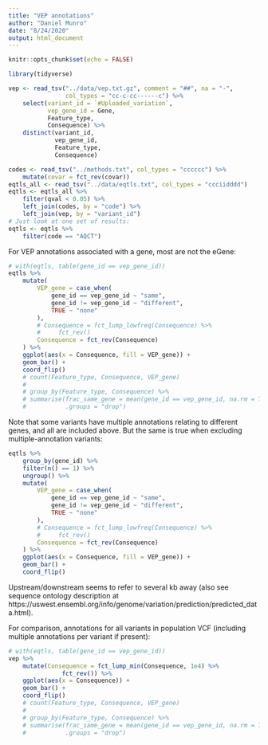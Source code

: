 ```yaml
---
title: "VEP annotations"
author: "Daniel Munro"
date: "8/24/2020"
output: html_document
---
```


```r
knitr::opts_chunk$set(echo = FALSE)

library(tidyverse)
```

```r
vep <- read_tsv("../data/vep.txt.gz", comment = "##", na = "-",
                col_types = "cc-c-cc------c") %>%
    select(variant_id = `#Uploaded_variation`,
           vep_gene_id = Gene,
           Feature_type,
           Consequence) %>%
    distinct(variant_id,
             vep_gene_id,
             Feature_type,
             Consequence)

codes <- read_tsv("../methods.txt", col_types = "cccccc") %>%
    mutate(covar = fct_rev(covar))
eqtls_all <- read_tsv("../data/eqtls.txt", col_types = "ccciidddd")
eqtls <- eqtls_all %>%
    filter(qval < 0.05) %>%
    left_join(codes, by = "code") %>%
    left_join(vep, by = "variant_id")
# Just look at one set of results:
eqtls <- eqtls %>%
    filter(code == "AQCT")
```

For VEP annotations associated with a gene, most are not the eGene:

```r
# with(eqtls, table(gene_id == vep_gene_id))
eqtls %>%
    mutate(
        VEP_gene = case_when(
            gene_id == vep_gene_id ~ "same",
            gene_id != vep_gene_id ~ "different",
            TRUE ~ "none"
        ),
        # Consequence = fct_lump_lowfreq(Consequence) %>%
        #     fct_rev()
        Consequence = fct_rev(Consequence)
    ) %>%
    ggplot(aes(x = Consequence, fill = VEP_gene)) +
    geom_bar() +
    coord_flip()
    # count(Feature_type, Consequence, VEP_gene)
    # 
    # group_by(Feature_type, Consequence) %>%
    # summarise(frac_same_gene = mean(gene_id == vep_gene_id, na.rm = TRUE),
    #           .groups = "drop")
```

Note that some variants have multiple annotations relating to different genes, and all are included above. But the same is true when excluding multiple-annotation variants:

```r
eqtls %>%
    group_by(gene_id) %>%
    filter(n() == 1) %>%
    ungroup() %>%
    mutate(
        VEP_gene = case_when(
            gene_id == vep_gene_id ~ "same",
            gene_id != vep_gene_id ~ "different",
            TRUE ~ "none"
        ),
        # Consequence = fct_lump_lowfreq(Consequence) %>%
        #     fct_rev()
        Consequence = fct_rev(Consequence)
    ) %>%
    ggplot(aes(x = Consequence, fill = VEP_gene)) +
    geom_bar() +
    coord_flip()
```

Upstream/downstream seems to refer to several kb away (also see sequence ontology description at https://uswest.ensembl.org/info/genome/variation/prediction/predicted_data.html).

For comparison, annotations for all variants in population VCF (including multiple annotations per variant if present):

```r
# with(eqtls, table(gene_id == vep_gene_id))
vep %>%
    mutate(Consequence = fct_lump_min(Consequence, 1e4) %>%
               fct_rev()) %>%
    ggplot(aes(x = Consequence)) +
    geom_bar() +
    coord_flip()
    # count(Feature_type, Consequence, VEP_gene)
    # 
    # group_by(Feature_type, Consequence) %>%
    # summarise(frac_same_gene = mean(gene_id == vep_gene_id, na.rm = TRUE),
    #           .groups = "drop")
```
